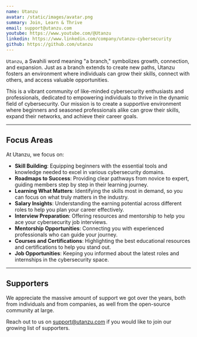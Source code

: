 ```yaml
---
name: Utanzu
avatar: /static/images/avatar.png
summary: Join, Learn & Thrive
email: support@utanzu.com
youtube: https://www.youtube.com/@Utanzu
linkedin: https://www.linkedin.com/company/utanzu-cybersecurity
github: https://github.com/utanzu
---
```


`Utanzu`, a Swahili word meaning "a branch," symbolizes growth, connection, and expansion. Just as a branch extends to create new paths, Utanzu fosters an environment where individuals can grow their skills, connect with others, and access valuable opportunities.

This is a vibrant community of like-minded cybersecurity enthusiasts and professionals, dedicated to empowering individuals to thrive in the dynamic field of cybersecurity. Our mission is to create a supportive environment where beginners and seasoned professionals alike can grow their skills, expand their networks, and achieve their career goals.

---

## Focus Areas

At Utanzu, we focus on:

- **Skill Building**: Equipping beginners with the essential tools and knowledge needed to excel in various cybersecurity domains.
- **Roadmaps to Success**: Providing clear pathways from novice to expert, guiding members step by step in their learning journey.
- **Learning What Matters**: Identifying the skills most in demand, so you can focus on what truly matters in the industry.
- **Salary Insights**: Understanding the earning potential across different roles to help you plan your career effectively.
- **Interview Preparation**: Offering resources and mentorship to help you ace your cybersecurity job interviews.
- **Mentorship Opportunities**: Connecting you with experienced professionals who can guide your journey.
- **Courses and Certifications**: Highlighting the best educational resources and certifications to help you stand out.
- **Job Opportunities**: Keeping you informed about the latest roles and internships in the cybersecurity space.

---

## Supporters

We appreciate the massive amount of support we got over the years, both from individuals and from companies, as well from the open-source community at large.

Reach out to us on support@utanzu.com if you would like to join our growing list of supporters.
